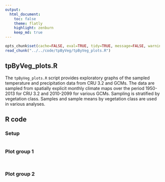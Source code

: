 ```yaml
---
output:
  html_document:
    toc: false
    theme: flatly
    highlight: zenburn
    keep_md: true
---
```


```r
opts_chunk$set(cache=FALSE, eval=TRUE, tidy=TRUE, message=FALSE, warning=FALSE, dpi=300, fig.height=6, fig.width=12)
read_chunk("../../code/tpByVeg/tpByVeg_plots.R")
```

##
##
## tpByVeg_plots.R

The `tpByVeg_plots.R` script provides exploratory graphs of the sampled temperature and precipitation data from CRU 3.2 and GCMs.
The data are sampled from spatially explicit monthly climate maps over the period 1950-2013 for CRU 3.2 and 2010-2099 for various GCMs.
Sampling is stratified by vegetation class. Samples and sample means by vegetation class are used in various analyses.

## R code

### Setup

```r
```

### Plot group 1

```r
```

```r
```

### Plot group 2

```r
```
